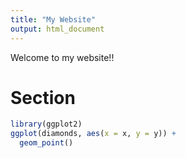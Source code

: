 ```yaml
---
title: "My Website"
output: html_document
---
```


Welcome to my website!!

# Section

```r
library(ggplot2)
ggplot(diamonds, aes(x = x, y = y)) +
  geom_point()
```

